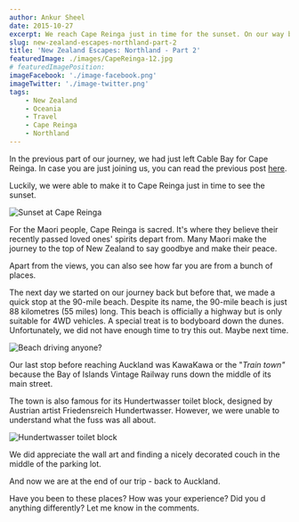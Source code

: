 ```yaml
---
author: Ankur Sheel
date: 2015-10-27
excerpt: We reach Cape Reinga just in time for the sunset. On our way back, we check out the 90 mile beach and KawaKawa.
slug: new-zealand-escapes-northland-part-2
title: 'New Zealand Escapes: Northland - Part 2'
featuredImage: ./images/CapeReinga-12.jpg
# featuredImagePosition:
imageFacebook: './image-facebook.png'
imageTwitter: './image-twitter.png'
tags:
    - New Zealand
    - Oceania
    - Travel
    - Cape Reinga
    - Northland
---
```



In the previous part of our journey, we had just left Cable Bay for Cape Reinga. In case you are just joining us, you can read the previous post [here](/new-zealand-escapes-northland-part-1).

Luckily, we were able to make it to Cape Reinga just in time to see the sunset.

![Sunset at Cape Reinga](./images/CapeReinga-12.jpg)

For the Maori people, Cape Reinga is sacred. It's where they believe their recently passed loved ones' spirits depart from. Many Maori make the journey to the top of New Zealand to say goodbye and make their peace.

<ImageGallery relativeDirectory={props.path} subDirectory="gallery1" />

Apart from the views, you can also see how far you are from a bunch of places.

<ImageGallery relativeDirectory={props.path} subDirectory="gallery2" />

The next day we started on our journey back but before that, we made a quick stop at the 90-mile beach. Despite its name, the 90-mile beach is just 88 kilometres (55 miles) long. This beach is officially a highway but is only suitable for 4WD vehicles. A special treat is to bodyboard down the dunes. Unfortunately, we did not have enough time to try this out. Maybe next time.

![Beach driving anyone?](./images/CapeReinga-18.jpg)

Our last stop before reaching Auckland was KawaKawa or the "_Train town"_ because the Bay of Islands Vintage Railway runs down the middle of its main street.

<ImageGallery relativeDirectory={props.path} subDirectory="gallery3" />

The town is also famous for its Hundertwasser toilet block, designed by Austrian artist Friedensreich Hundertwasser. However, we were unable to understand what the fuss was all about.

![Hundertwasser toilet block](./images/CapeReinga-19.jpg)

We did appreciate the wall art and finding a nicely decorated couch in the middle of the parking lot.

<ImageGallery relativeDirectory={props.path} subDirectory="gallery4" />

And now we are at the end of our trip - back to Auckland.

Have you been to these places? How was your experience? Did you d anything differently? Let me know in the comments.
